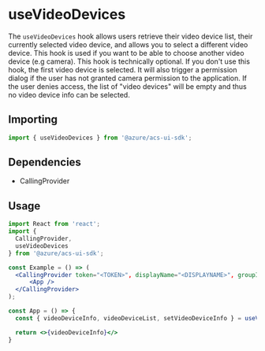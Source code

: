 
<Meta title="Hooks/Calling/useVideoDevices" />

# useVideoDevices

The `useVideoDevices` hook allows users retrieve their video device list, their currently selected video device, and allows you to select a different
video device. This hook is used if you want to be able to choose another video device (e.g camera). This hook is technically optional.
If you don't use this hook, the first video device is selected. It will also trigger a permission dialog if the user has not granted camera
permission to the application. If the user denies access, the list of "video devices" will be empty and thus no video device info can be selected.

## Importing

```javascript
import { useVideoDevices } from '@azure/acs-ui-sdk';
```

## Dependencies

- CallingProvider

## Usage

```jsx
import React from 'react';
import {
  CallingProvider,
  useVideoDevices
} from '@azure/acs-ui-sdk';

const Example = () => (
  <CallingProvider token="<TOKEN>", displayName="<DISPLAYNAME>", groupId="<GROUPID>">
      <App />
  </CallingProvider>
);

const App = () => {
  const { videoDeviceInfo, videoDeviceList, setVideoDeviceInfo } = useVideoDevices();

  return <>{videoDeviceInfo}</>
}
```
